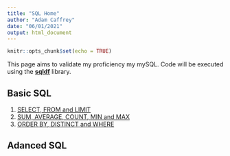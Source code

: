 ```yaml
---
title: "SQL Home"
author: "Adam Caffrey"
date: "06/01/2021"
output: html_document
---
```


```r
knitr::opts_chunk$set(echo = TRUE)
```

This page aims to validate my proficiency my mySQL. Code will be executed using the **[sqldf](https://github.com/ggrothendieck/sqldf#Overview)** library. 

## Basic SQL

1. [SELECT, FROM and LIMIT](./basic_1.html)   
2. [SUM, AVERAGE, COUNT, MIN and MAX](./basic_2.html)   
3. [ORDER BY, DISTINCT and WHERE](./basic_3.html)     

## Adanced SQL


